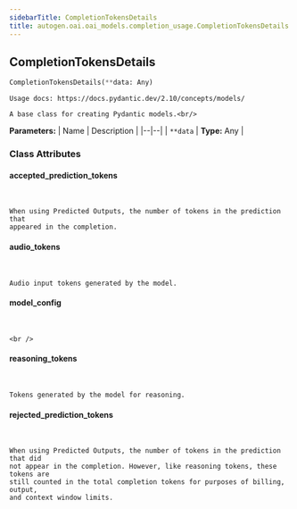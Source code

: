 ```yaml
---
sidebarTitle: CompletionTokensDetails
title: autogen.oai.oai_models.completion_usage.CompletionTokensDetails
---
```

<h2 id="autogen.oai.oai_models.completion_usage.CompletionTokensDetails" class="doc doc-heading">
    <code class="doc-symbol doc-symbol-heading doc-symbol-class"></code>
    <span class="doc doc-object-name doc-class-name">CompletionTokensDetails</span>
</h2>

```python
CompletionTokensDetails(**data: Any)
```

    Usage docs: https://docs.pydantic.dev/2.10/concepts/models/
    
    A base class for creating Pydantic models.<br/>

<b>Parameters:</b>
| Name | Description |
|--|--|
| `**data` | **Type:** Any |

### Class Attributes

<code class="doc-symbol doc-symbol-heading doc-symbol-attribute"></code>
#### accepted_prediction_tokens
<br />

    When using Predicted Outputs, the number of tokens in the prediction that
    appeared in the completion.

<code class="doc-symbol doc-symbol-heading doc-symbol-attribute"></code>
#### audio_tokens
<br />

    Audio input tokens generated by the model.

<code class="doc-symbol doc-symbol-heading doc-symbol-attribute"></code>
#### model_config
<br />

    <br />

<code class="doc-symbol doc-symbol-heading doc-symbol-attribute"></code>
#### reasoning_tokens
<br />

    Tokens generated by the model for reasoning.

<code class="doc-symbol doc-symbol-heading doc-symbol-attribute"></code>
#### rejected_prediction_tokens
<br />

    When using Predicted Outputs, the number of tokens in the prediction that did
    not appear in the completion. However, like reasoning tokens, these tokens are
    still counted in the total completion tokens for purposes of billing, output,
    and context window limits.